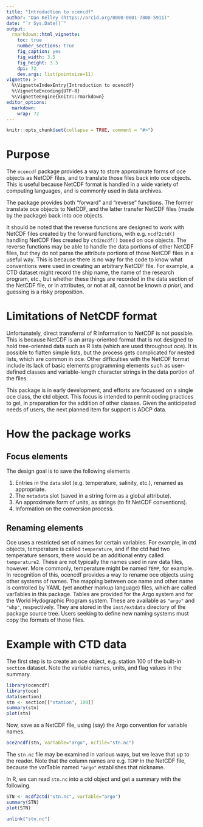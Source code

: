 ```yaml
---
title: "Introduction to ocencdf"
author: "Dan Kelley (https://orcid.org/0000-0001-7808-5911)"
date: "`r Sys.Date()`"
output:
  rmarkdown::html_vignette:
    toc: true
    number_sections: true
    fig_caption: yes
    fig_width: 3.5
    fig_height: 3.5
    dpi: 72
    dev.args: list(pointsize=11)
vignette: >
  %\VignetteIndexEntry{Introduction to ocencdf}
  %\VignetteEncoding{UTF-8}
  %\VignetteEngine{knitr::rmarkdown}
editor_options:
  markdown:
    wrap: 72
---
```


<!--
Building this vignette.

1. Edit vignettes/oce.Rmd in a plain-text editor.

2. In a unix shell at the level above ocencdf, type the following:

       R CMD build --compact-vignettes="qpdf" ocencdf
       R CMD install ocencdf_0.0-1.tar.gz

   where the version number may need adjustment in the second command.

3. To see the results, type the following in an R console:

      browseVignettes("ocencdf")
-->

```r
knitr::opts_chunk$set(collapse = TRUE, comment = "#>")
```

# Purpose

The `ocencdf` package provides a way to store approximate forms of oce objects
as NetCDF files, and to translate those files back into oce objects. This is
useful because NetCDF format is handled in a wide variety of computing languages,
and is commonly used in data archives.

The package provides both "forward" and "reverse" functions.  The former translate
oce objects to NetCDF, and the latter transfer NetCDF files (made by the package)
back into oce objects.

It should be noted that the reverse functions are designed to work with NetCDF
files created by the forward functions, with e.g. `ncdf2ctd()` handling NetCDF
files created by `ctd2ncdf()` based on oce objects.  The reverse functions may
be able to handle the data portions of other NetCDF files, but they do not parse
the attribute portions of those NetCDF files in a useful way.  This is because there
is no way for the code to know what conventions were used in creating an arbitrary
NetCDF file.  For example, a CTD dataset might record the ship name, the name of
the research program, etc., but whether these things are recorded in the data section
of the NetCDF file, or in attributes, or not at all, cannot be known *a priori*,
and guessing is a risky proposition.

# Limitations of NetCDF format

Unfortunately, direct transferral of R information to NetCDF is not possible.
This is because NetCDF is an array-oriented format that is not designed to hold
tree-oriented data such as R lists (which are used throughout oce).  It is
possible to flatten simple lists, but the process gets complicated for nested
lists, which are common in oce.  Other difficulties with the NetCDF format
include its lack of basic elements programming elements such as user-defined
classes and variable-length character strings in the data portion of the files.

This package is in early development, and efforts are focussed on a single oce
class, the ctd object.  This focus is intended to permit coding practices to gel,
in preparation for the addition of other classes.  Given the anticipated needs
of users, the next planned item for support is ADCP data.

# How the package works

## Focus elements

The design goal is to save the following elements

1. Entries in the `data` slot (e.g. temperature, salinity, etc.), renamed as appropriate.
2. The `metadata` slot (saved in a string form as a global attribute).
3. An approximate form of units, as strings (to fit NetCDF conventions).
4. Information on the conversion process.

## Renaming elements

Oce uses a restricted set of names for certain variables.  For example, in ctd
objects, temperature is called `temperature`, and if the ctd had two temperature
sensors, there would be an additional entry called `temperature2`.  These are
not typically the names used in raw data files, however.  More commonly,
temperature might be named `TEMP`, for example.  In recognition of this, ocencdf
provides a way to rename oce objects using other systems of names.  The mapping
between oce name and other name is controlled by YAML (yet another markup
language) files, which are called varTables in this package. Tables are provided
for the Argo system and for the World Hydographic Program system. These are
available as `"argo"` and `"whp"`, respectively.  They are stored in the
`inst/extdata` directory of the package source tree. Users seeking to define new
naming systems must copy the formats of those files.

# Example with CTD data

The first step is to create an oce object, e.g. station 100 of the built-in
`section` dataset.  Note the variable names, units, and flag values in the
summary.

```r
library(ocencdf)
library(oce)
data(section)
stn <- section[["station", 100]]
summary(stn)
plot(stn)
```

Now, save as a NetCDF file, using (say) the Argo convention for variable names.

```r
oce2ncdf(stn, varTable="argo", ncfile="stn.nc")
```

The `stn.nc` file may be examined in various ways, but we leave that up to the
reader.  Note that the column names are e.g. `TEMP` in the NetCDF file,
because the varTable named `"argo"` establishes that nickname.

In R, we can read `stn.nc` into a ctd object and get a summary with the following.

```r
STN <- ncdf2ctd("stn.nc", varTable="argo")
summary(STN)
plot(STN)
```

```r
unlink("stn.nc")
```

